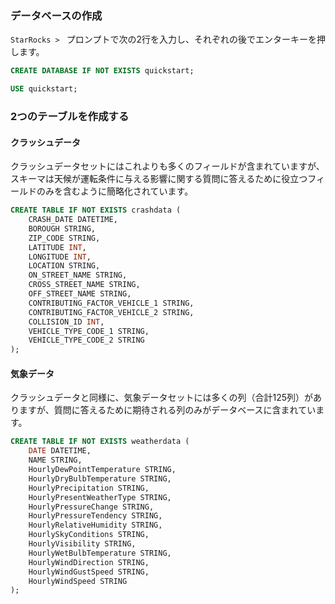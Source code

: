 
### データベースの作成

`StarRocks > ` プロンプトで次の2行を入力し、それぞれの後でエンターキーを押します。

```sql
CREATE DATABASE IF NOT EXISTS quickstart;

USE quickstart;
```

### 2つのテーブルを作成する

#### クラッシュデータ

クラッシュデータセットにはこれよりも多くのフィールドが含まれていますが、スキーマは天候が運転条件に与える影響に関する質問に答えるために役立つフィールドのみを含むように簡略化されています。

```sql
CREATE TABLE IF NOT EXISTS crashdata (
    CRASH_DATE DATETIME,
    BOROUGH STRING,
    ZIP_CODE STRING,
    LATITUDE INT,
    LONGITUDE INT,
    LOCATION STRING,
    ON_STREET_NAME STRING,
    CROSS_STREET_NAME STRING,
    OFF_STREET_NAME STRING,
    CONTRIBUTING_FACTOR_VEHICLE_1 STRING,
    CONTRIBUTING_FACTOR_VEHICLE_2 STRING,
    COLLISION_ID INT,
    VEHICLE_TYPE_CODE_1 STRING,
    VEHICLE_TYPE_CODE_2 STRING
);
```

#### 気象データ

クラッシュデータと同様に、気象データセットには多くの列（合計125列）がありますが、質問に答えるために期待される列のみがデータベースに含まれています。

```sql
CREATE TABLE IF NOT EXISTS weatherdata (
    DATE DATETIME,
    NAME STRING,
    HourlyDewPointTemperature STRING,
    HourlyDryBulbTemperature STRING,
    HourlyPrecipitation STRING,
    HourlyPresentWeatherType STRING,
    HourlyPressureChange STRING,
    HourlyPressureTendency STRING,
    HourlyRelativeHumidity STRING,
    HourlySkyConditions STRING,
    HourlyVisibility STRING,
    HourlyWetBulbTemperature STRING,
    HourlyWindDirection STRING,
    HourlyWindGustSpeed STRING,
    HourlyWindSpeed STRING
);
```
